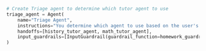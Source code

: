 ```python Python
# Create Triage agent to determine which tutor agent to use
triage_agent = Agent(
    name="Triage Agent",
    instructions="You determine which agent to use based on the user's homework question",
    handoffs=[history_tutor_agent, math_tutor_agent],
    input_guardrails=[InputGuardrail(guardrail_function=homework_guardrail)],
)
```